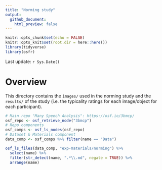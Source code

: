 ```yaml
---
title: "Norming study"
output:
  github_document:
    html_preview: false
---
```


```r
knitr::opts_chunk$set(echo = FALSE)
knitr::opts_knit$set(root.dir = here::here())
library(tidyverse)
library(osfr)
```

Last update: `r Sys.Date()`

# Overview

This directory contains the `images/` used in the norming study and the `results/` of the study (i.e. the typicality ratings for each image/object for each participant).

```r
# Main repo "Many Speech Analysis": https://osf.io/3bmcp/
osf_repo <- osf_retrieve_node("3bmcp")
# Repo components
osf_comps <- osf_ls_nodes(osf_repo)
# Dataset & Materials component
data_comp <- osf_comps %>% filter(name == "Data")
```

```r
osf_ls_files(data_comp, "exp-materials/norming") %>%
  select(name) %>%
  filter(str_detect(name, ".*\\.md", negate = TRUE)) %>%
  arrange(name)
```

